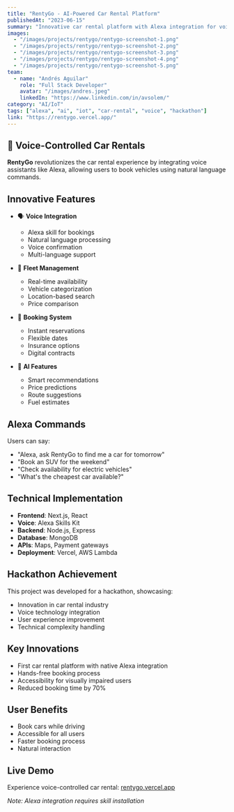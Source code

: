 ---
title: "RentyGo - AI-Powered Car Rental Platform"
publishedAt: "2023-06-15"
summary: "Innovative car rental platform with Alexa integration for voice-controlled bookings"
images:
  - "/images/projects/rentygo/rentygo-screenshot-1.png"
  - "/images/projects/rentygo/rentygo-screenshot-2.png"
  - "/images/projects/rentygo/rentygo-screenshot-3.png"
  - "/images/projects/rentygo/rentygo-screenshot-4.png"
  - "/images/projects/rentygo/rentygo-screenshot-5.png"
team:
  - name: "Andrés Aguilar"
    role: "Full Stack Developer"
    avatar: "/images/andres.jpeg"
    linkedIn: "https://www.linkedin.com/in/avsolem/"
category: "AI/IoT"
tags: ["alexa", "ai", "iot", "car-rental", "voice", "hackathon"]
link: "https://rentygo.vercel.app/"
---

## 🎤 Voice-Controlled Car Rentals

**RentyGo** revolutionizes the car rental experience by integrating voice assistants like Alexa, allowing users to book vehicles using natural language commands.

## Innovative Features

- 🗣️ **Voice Integration**
  - Alexa skill for bookings
  - Natural language processing
  - Voice confirmation
  - Multi-language support

- 🚗 **Fleet Management**
  - Real-time availability
  - Vehicle categorization
  - Location-based search
  - Price comparison

- 📱 **Booking System**
  - Instant reservations
  - Flexible dates
  - Insurance options
  - Digital contracts

- 🤖 **AI Features**
  - Smart recommendations
  - Price predictions
  - Route suggestions
  - Fuel estimates

## Alexa Commands

Users can say:
- "Alexa, ask RentyGo to find me a car for tomorrow"
- "Book an SUV for the weekend"
- "Check availability for electric vehicles"
- "What's the cheapest car available?"

## Technical Implementation

- **Frontend**: Next.js, React
- **Voice**: Alexa Skills Kit
- **Backend**: Node.js, Express
- **Database**: MongoDB
- **APIs**: Maps, Payment gateways
- **Deployment**: Vercel, AWS Lambda

## Hackathon Achievement

This project was developed for a hackathon, showcasing:
- Innovation in car rental industry
- Voice technology integration
- User experience improvement
- Technical complexity handling

## Key Innovations

- First car rental platform with native Alexa integration
- Hands-free booking process
- Accessibility for visually impaired users
- Reduced booking time by 70%

## User Benefits

- Book cars while driving
- Accessible for all users
- Faster booking process
- Natural interaction

## Live Demo

Experience voice-controlled car rental: [rentygo.vercel.app](https://rentygo.vercel.app/)

*Note: Alexa integration requires skill installation*